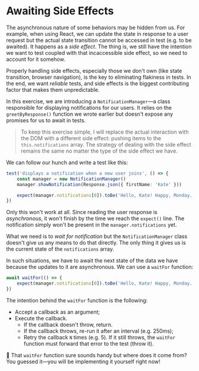 # Awaiting Side Effects

<EpicVideo url="https://www.epicweb.dev/workshops/testing-fundamentals/testing-asynchronous-code/testing-with-async-side-effects" />

The asynchronous nature of some behaviors may be hidden from us. For example, when using React, we can update the state in response to a user request but the actual state transition cannot be accessed in test (e.g. to be awaited). It happens as a _side effect_. The thing is, we still have the intention we want to test coupled with that incaccessible side effect, so we need to account for it somehow.

Properly handling side effects, especially those we don't own (like state transition, browser navigation), is the key to eliminating flakiness in tests. In the end, we want _reliable_ tests, and side effects is the biggest contributing factor that makes them unpredictable.

In this exercise, we are introducing a `NotificationManager`—a class responsible for displaying notifications for our users. It relies on the `greetByResponse()` function we wrote earlier but doesn't expose any promises for us to await in tests.

<CodeFile file="greet.ts" range="20-32" highlight="21,28" />

> To keep this exercise simple, I will replace the actual interaction with the DOM with a different side effect: pushing items to the `this.notifications` array. The strategy of dealing with the side effect remains the same no matter the type of the side effect we have.

We can follow our hunch and write a test like this:

```ts nonumber nocopy
test('displays a notification when a new user joins', () => {
	const manager = new NotificationManager()
	manager.showNotification(Response.json({ firstName: 'Kate' }))

	expect(manager.notifications[0]).toBe('Hello, Kate! Happy, Monday.')
})
```

Only this won't work at all. Since reading the user response is _asynchronous_, it won't finish by the time we reach the `expect()` line. The notification simply won't be present in the `manager.notifications` yet.

What we need is to _wait for notification_ but the `NotificationManager` class doesn't give us any means to do that directly. The only thing it gives us is the current state of the `notifications` array.

In such situations, we have to await the next state of the data we have because the updates to it are asynchronous. We can use a `waitFor` function:

```js
await waitFor(() => {
	expect(manager.notifications[0]).toBe('Hello, Kate! Happy, Monday.')
})
```

The intention behind the `waitFor` function is the following:

- Accept a callback as an argument;
- Execute the callback.
  - If the callback doesn't throw, return.
  - If the callback throws, re-run it after an interval (e.g. 250ms);
  - Retry the callback `N` times (e.g. 5). If it still throws, the `waitFor` function must forward that error to the test (throw it).

🐨 That `waitFor` function sure sounds handy but where does it come from? You guessed it—you will be implementing it yourself right now!
